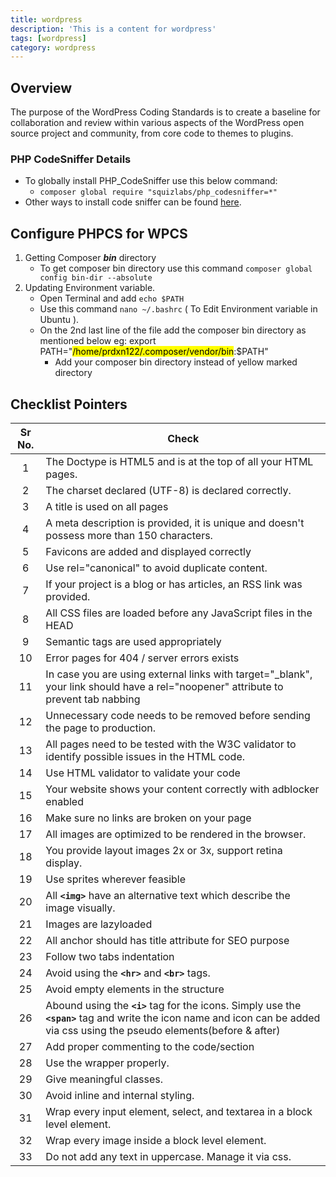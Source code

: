 ```yaml
---
title: wordpress
description: 'This is a content for wordpress'
tags: [wordpress]
category: wordpress
---
```


## Overview

The purpose of the WordPress Coding Standards is to create a baseline for collaboration and review within various aspects of the WordPress open source project and community, from core code to themes to plugins.

### PHP CodeSniffer Details

  - To globally install PHP_CodeSniffer use this below command: 
    - `composer global require "squizlabs/php_codesniffer=*"`
  - Other ways to install code sniffer can be found [here](https://github.com/squizlabs/PHP_CodeSniffer#installation).

## Configure PHPCS for WPCS

  1. Getting Composer ***bin*** directory
      - To get composer bin directory use this command `composer global config bin-dir --absolute`
  2. Updating Environment variable.
      - Open Terminal and add `echo $PATH`
      - Use this command  `nano ~/.bashrc` ( To Edit Environment variable in Ubuntu ).
      - On the 2nd last line of the file add the composer bin directory as mentioned below
        eg: export PATH="<mark>/home/prdxn122/.composer/vendor/bin</mark>:$PATH"
        - Add your composer bin directory instead of yellow marked directory

## Checklist Pointers

Sr No. | Check
:--: | -----
1 | The Doctype is HTML5 and is at the top of all your HTML pages.
2 | The charset declared (UTF-8) is declared correctly.
3 | A title is used on all pages
4 | A meta description is provided, it is unique and doesn't possess more than 150 characters.
5 | Favicons are added and displayed correctly
6 | Use rel="canonical" to avoid duplicate content.
7 | If your project is a blog or has articles, an RSS link was provided.
8 | All CSS files are loaded before any JavaScript files in the HEAD
9 | Semantic tags are used appropriately
10 | Error pages for 404 / server errors exists
11 | In case you are using external links with target="_blank", your link should have a rel="noopener" attribute to prevent tab nabbing | If you need to support older versions of Firefox, use rel="noopener noreferrer"
12 | Unnecessary code needs to be removed before sending the page to production.
13 | All pages need to be tested with the W3C validator to identify possible issues in the HTML code.
14 | Use HTML validator to validate your code
15 | Your website shows your content correctly with adblocker enabled
16 | Make sure no links are broken on your page 
17 | All images are optimized to be rendered in the browser.
18 | You provide layout images 2x or 3x, support retina display.
19 | Use sprites wherever feasible
20 | All **`<img>`** have an alternative text which describe the image visually.
21 | Images are lazyloaded
22 | All anchor should has title attribute for SEO purpose
23 | Follow two tabs indentation
24 | Avoid using the **`<hr>`** and **`<br>`** tags.
25 | Avoid empty elements in the structure
26 | Abound using the **`<i>`** tag for the icons. Simply use the **`<span>`** tag and write the icon name and icon can be added via css using the pseudo elements(before & after)
27 | Add proper commenting to the code/section
28 | Use the wrapper properly.
29 | Give meaningful classes.
30 | Avoid inline and internal styling.
31 | Wrap every input element, select, and textarea in a block level element.
32 | Wrap every image inside a block level element.
33 | Do not add any text in uppercase. Manage it via css.